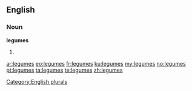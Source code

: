 ==English==

===Noun===
'''legumes'''

# {{plural of|legume}}

[[Category:English plurals]]

[[ar:legumes]]
[[eo:legumes]]
[[fr:legumes]]
[[ku:legumes]]
[[my:legumes]]
[[no:legumes]]
[[pt:legumes]]
[[ta:legumes]]
[[te:legumes]]
[[zh:legumes]]